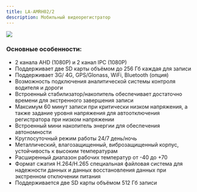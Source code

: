 ```yaml
---
title: LA-AMRH02/2
description: Мобильный видеорегистратор
---
```


![](/img/img20-cutout.png)

### Основные особенности:

* 2 канала AHD (1080P) и 2 канал IPC (1080P)
* Поддерживает две SD карты объёмом до 256 Гб каждая для записи
* Поддерживает 3G/ 4G, GPS/Glonass, WiFi, Bluetooth (опция)
* Возможность подключения аналитической системы контроля водителя и дороги
* Встроенный стабилизатор/накопитель обеспечивает достаточно времени для экстренного завершения записи
* Максимум 60 минут записи при критически низком напряжения, а также задание уровня напряжения для автоотключения регистратора при низком напряжении
* Встроенный мини накопитель энергии для обеспечения автономности
* Круглосуточный режим работы 24/7 день/ночь
* Металлический, влагозащищенный, виброзащищенный корпус, устойчивость к высоким температурам
* Расширенный диапазон рабочих температур от -40 до +70
* Формат сжатия H.264/H.265 специальная файловая система для надежности данных и данных восстановления данных при экстренном отключении питания
* Поддерживается две SD карты объёмом 512 Гб записи
